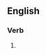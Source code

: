 ==English==

===Verb===
{{head|en|verb form}}

# {{present participle of|autocomplete|lang=en|nocat=1}}